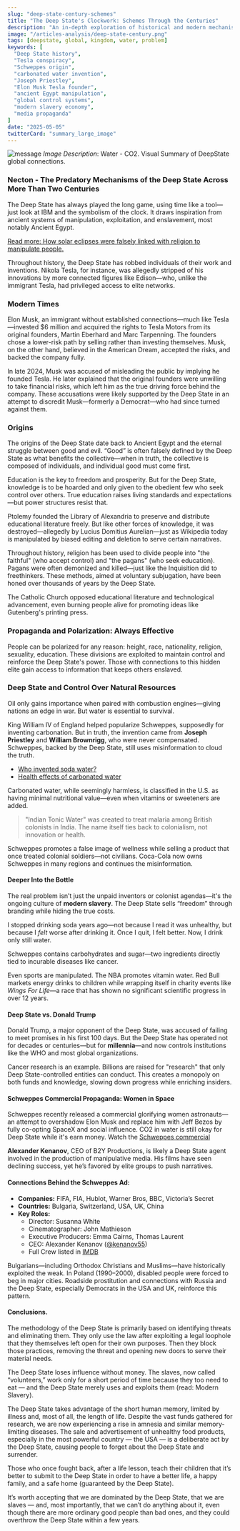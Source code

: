```yaml
---
slug: "deep-state-century-schemes"
title: "The Deep State's Clockwork: Schemes Through the Centuries"
description: "An in-depth exploration of historical and modern mechanisms used by the Deep State to control resources, minds, and markets — from ancient Egypt to Elon Musk."
image: "/articles-analysis/deep-state-century.png"
tags: [deepstate, global, kingdom, water, problem]
keywords: [
  "Deep State history",
  "Tesla conspiracy",
  "Schweppes origin",
  "carbonated water invention",
  "Joseph Priestley",
  "Elon Musk Tesla founder",
  "ancient Egypt manipulation",
  "global control systems",
  "modern slavery economy",
  "media propaganda"
]
date: "2025-05-05"
twitterCard: "summary_large_image"
---
```


![message](/articles-analysis/deep-state-century.png)
*Image Description*: Water - CO2. Visual Summary of DeepState global connections.




### Necton - The Predatory Mechanisms of the Deep State Across More Than Two Centuries

The Deep State has always played the long game, using time like a tool—just look at IBM and the symbolism of the clock. It draws inspiration from ancient systems of manipulation, exploitation, and enslavement, most notably Ancient Egypt.

<!-- truncate -->

[Read more: How solar eclipses were falsely linked with religion to manipulate people.](#)

Throughout history, the Deep State has robbed individuals of their work and inventions. Nikola Tesla, for instance, was allegedly stripped of his innovations by more connected figures like Edison—who, unlike the immigrant Tesla, had privileged access to elite networks.

### Modern Times

Elon Musk, an immigrant without established connections—much like Tesla—invested $6 million and acquired the rights to Tesla Motors from its original founders, Martin Eberhard and Marc Tarpenning. The founders chose a lower-risk path by selling rather than investing themselves. Musk, on the other hand, believed in the American Dream, accepted the risks, and backed the company fully.

In late 2024, Musk was accused of misleading the public by implying he founded Tesla. He later explained that the original founders were unwilling to take financial risks, which left him as the true driving force behind the company. These accusations were likely supported by the Deep State in an attempt to discredit Musk—formerly a Democrat—who had since turned against them.

### Origins

The origins of the Deep State date back to Ancient Egypt and the eternal struggle between good and evil. “Good” is often falsely defined by the Deep State as what benefits the collective—when in truth, the collective is composed of individuals, and individual good must come first.

Education is the key to freedom and prosperity. But for the Deep State, knowledge is to be hoarded and only given to the obedient few who seek control over others. True education raises living standards and expectations—but power structures resist that.

Ptolemy founded the Library of Alexandria to preserve and distribute educational literature freely. But like other forces of knowledge, it was destroyed—allegedly by Lucius Domitius Aurelian—just as Wikipedia today is manipulated by biased editing and deletion to serve certain narratives.

Throughout history, religion has been used to divide people into "the faithful" (who accept control) and "the pagans" (who seek education). Pagans were often demonized and killed—just like the Inquisition did to freethinkers. These methods, aimed at voluntary subjugation, have been honed over thousands of years by the Deep State.

The Catholic Church opposed educational literature and technological advancement, even burning people alive for promoting ideas like Gutenberg's printing press.

### Propaganda and Polarization: Always Effective

People can be polarized for any reason: height, race, nationality, religion, sexuality, education. These divisions are exploited to maintain control and reinforce the Deep State's power. Those with connections to this hidden elite gain access to information that keeps others enslaved.

### Deep State and Control Over Natural Resources


<!-- Video of PAP fake redirect, stored in static/img folder -->
<ReactPlayer
  url="/img/schweppes-advert.mp4"
  controls
  width="100%"
  height="auto"
/>

Oil only gains importance when paired with combustion engines—giving nations an edge in war. But water is essential to survival.

King William IV of England helped popularize Schweppes, supposedly for inventing carbonation. But in truth, the invention came from **Joseph Priestley** and **William Brownrigg**, who were never compensated. Schweppes, backed by the Deep State, still uses misinformation to cloud the truth.

- [Who invented soda water?](https://sodasense.com/blogs/bubbly-blog/who-invented-soda-water)
- [Health effects of carbonated water](https://en.wikipedia.org/wiki/Carbonated_water)

Carbonated water, while seemingly harmless, is classified in the U.S. as having minimal nutritional value—even when vitamins or sweeteners are added.

> "Indian Tonic Water" was created to treat malaria among British colonists in India. The name itself ties back to colonialism, not innovation or health.

Schweppes promotes a false image of wellness while selling a product that once treated colonial soldiers—not civilians. Coca-Cola now owns Schweppes in many regions and continues the misinformation.

#### Deeper Into the Bottle

The real problem isn’t just the unpaid inventors or colonist agendas—it's the ongoing culture of **modern slavery**. The Deep State sells “freedom” through branding while hiding the true costs.

I stopped drinking soda years ago—not because I read it was unhealthy, but because I *felt* worse after drinking it. Once I quit, I felt better. Now, I drink only still water.

Schweppes contains carbohydrates and sugar—two ingredients directly tied to incurable diseases like cancer.

Even sports are manipulated. The NBA promotes vitamin water. Red Bull markets energy drinks to children while wrapping itself in charity events like *Wings For Life*—a race that has shown no significant scientific progress in over 12 years.

#### Deep State vs. Donald Trump

Donald Trump, a major opponent of the Deep State, was accused of failing to meet promises in his first 100 days. But the Deep State has operated not for decades or centuries—but for **millennia**—and now controls institutions like the WHO and most global organizations.

Cancer research is an example. Billions are raised for "research" that only Deep State-controlled entities can conduct. This creates a monopoly on both funds and knowledge, slowing down progress while enriching insiders.

#### Schweppes Commercial Propaganda: Women in Space

Schweppes recently released a commercial glorifying women astronauts—an attempt to overshadow Elon Musk and replace him with Jeff Bezos by fully co-opting SpaceX and social influence. CO2 in water is still okay for Deep State while it's earn money.
Watch the [Schweppes commercial](https://www.facebook.com/reel/1199445738584573)

**Alexander Kenanov**, CEO of B2Y Productions, is likely a Deep State agent involved in the production of manipulative media. His films have seen declining success, yet he’s favored by elite groups to push narratives.

#### Connections Behind the Schweppes Ad:

- **Companies:** FIFA, FIA, Hublot, Warner Bros, BBC, Victoria’s Secret  
- **Countries:** Bulgaria, Switzerland, USA, UK, China  
- **Key Roles:**
  - Director: Susanna White  
  - Cinematographer: John Mathieson  
  - Executive Producers: Emma Cairns, Thomas Laurent  
  - CEO: Alexander Kenanov ([@kenanov55](https://www.instagram.com/kenanov55/))  
  - Full Crew listed in [IMDB](https://www.imdb.com/name/nm5166956/)

Bulgarians—including Orthodox Christians and Muslims—have historically exploited the weak. In Poland (1990–2000), disabled people were forced to beg in major cities. Roadside prostitution and connections with Russia and the Deep State, especially Democrats in the USA and UK, reinforce this pattern.


#### Conclusions.

The methodology of the Deep State is primarily based on identifying threats and eliminating them. They only use the law after exploiting a legal loophole that they themselves left open for their own purposes. Then they block those practices, removing the threat and opening new doors to serve their material needs.

The Deep State loses influence without money. The slaves, now called “volunteers,” work only for a short period of time because they too need to eat — and the Deep State merely uses and exploits them (read: Modern Slavery).

The Deep State takes advantage of the short human memory, limited by illness and, most of all, the length of life. Despite the vast funds gathered for research, we are now experiencing a rise in amnesia and similar memory-limiting diseases. The sale and advertisement of unhealthy food products, especially in the most powerful country — the USA — is a deliberate act by the Deep State, causing people to forget about the Deep State and surrender.

Those who once fought back, after a life lesson, teach their children that it’s better to submit to the Deep State in order to have a better life, a happy family, and a safe home (guaranteed by the Deep State).

It’s worth accepting that we are dominated by the Deep State, that we are slaves — and, most importantly, that we can’t do anything about it, even though there are more ordinary good people than bad ones, and they could overthrow the Deep State within a few years.
